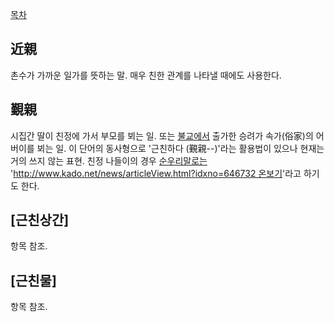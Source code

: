 [[목차]]
== 近親 ==
촌수가 가까운 일가를 뜻하는 말. 매우 친한 관계를 나타낼 때에도 사용한다.

== 覲親 ==
시집간 딸이 친정에 가서 부모를 뵈는 일. 또는 [[불교]]에서 출가한 승려가 속가(俗家)의 어버이를 뵈는 일. 이 단어의 동사형으로 '근친하다 (覲親--)'라는 활용법이 있으나 현재는 거의 쓰지 않는 표현. 친정 나들이의 경우 [[순우리말]]로는 '[[http://www.kado.net/news/articleView.html?idxno=646732 온보기]]'라고 하기도 한다.

== [근친상간] ==
항목 참조.

== [근친물] ==
항목 참조.
